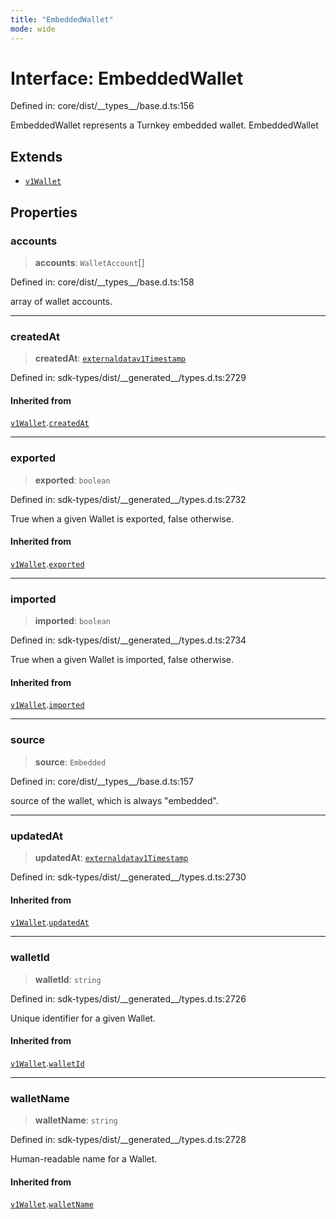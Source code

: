 ```yaml
---
title: "EmbeddedWallet"
mode: wide
---
```

  
# Interface: EmbeddedWallet

Defined in: core/dist/\_\_types\_\_/base.d.ts:156

EmbeddedWallet represents a Turnkey embedded wallet.
 EmbeddedWallet

## Extends

- [`v1Wallet`](../../../_turnkey/sdk-types/v1Wallet/readme)

## Properties

### accounts

> **accounts**: `WalletAccount`[]

Defined in: core/dist/\_\_types\_\_/base.d.ts:158

array of wallet accounts.

***

### createdAt

> **createdAt**: [`externaldatav1Timestamp`](../../../_turnkey/sdk-types/externaldatav1Timestamp/readme)

Defined in: sdk-types/dist/\_\_generated\_\_/types.d.ts:2729

#### Inherited from

[`v1Wallet`](../../../_turnkey/sdk-types/v1Wallet/readme).[`createdAt`](../../../_turnkey/sdk-types/v1Wallet/readme#createdat)

***

### exported

> **exported**: `boolean`

Defined in: sdk-types/dist/\_\_generated\_\_/types.d.ts:2732

True when a given Wallet is exported, false otherwise.

#### Inherited from

[`v1Wallet`](../../../_turnkey/sdk-types/v1Wallet/readme).[`exported`](../../../_turnkey/sdk-types/v1Wallet/readme#exported)

***

### imported

> **imported**: `boolean`

Defined in: sdk-types/dist/\_\_generated\_\_/types.d.ts:2734

True when a given Wallet is imported, false otherwise.

#### Inherited from

[`v1Wallet`](../../../_turnkey/sdk-types/v1Wallet/readme).[`imported`](../../../_turnkey/sdk-types/v1Wallet/readme#imported)

***

### source

> **source**: `Embedded`

Defined in: core/dist/\_\_types\_\_/base.d.ts:157

source of the wallet, which is always "embedded".

***

### updatedAt

> **updatedAt**: [`externaldatav1Timestamp`](../../../_turnkey/sdk-types/externaldatav1Timestamp/readme)

Defined in: sdk-types/dist/\_\_generated\_\_/types.d.ts:2730

#### Inherited from

[`v1Wallet`](../../../_turnkey/sdk-types/v1Wallet/readme).[`updatedAt`](../../../_turnkey/sdk-types/v1Wallet/readme#updatedat)

***

### walletId

> **walletId**: `string`

Defined in: sdk-types/dist/\_\_generated\_\_/types.d.ts:2726

Unique identifier for a given Wallet.

#### Inherited from

[`v1Wallet`](../../../_turnkey/sdk-types/v1Wallet/readme).[`walletId`](../../../_turnkey/sdk-types/v1Wallet/readme#walletid)

***

### walletName

> **walletName**: `string`

Defined in: sdk-types/dist/\_\_generated\_\_/types.d.ts:2728

Human-readable name for a Wallet.

#### Inherited from

[`v1Wallet`](../../../_turnkey/sdk-types/v1Wallet/readme).[`walletName`](../../../_turnkey/sdk-types/v1Wallet/readme#walletname)
